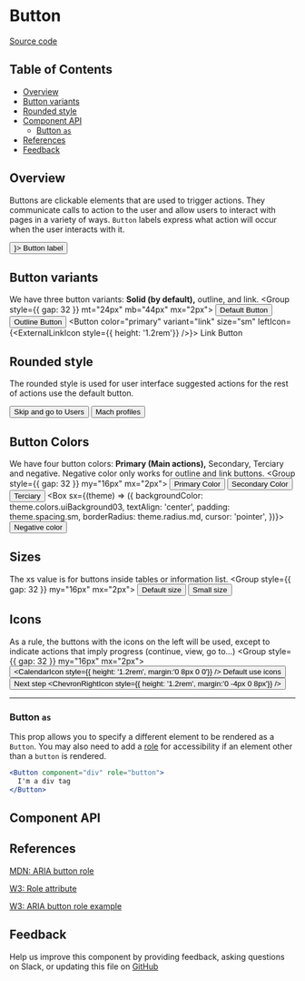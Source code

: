 

# Button

[Source code](https://github.com/leemonade/bubbles/tree/main/packages/components/form/button/Button)



## Table of Contents

<!-- START doctoc generated TOC please keep comment here to allow auto update -->
<!-- DON'T EDIT THIS SECTION, INSTEAD RE-RUN doctoc TO UPDATE -->

- [Overview](#overview)
- [Button variants](#button-variants)
- [Rounded style](#rounded-style)
- [Component API](#component-api)
  - [Button `as`](#button-as)
- [References](#references)
- [Feedback](#feedback)

## Overview

Buttons are clickable elements that are used to trigger actions. They
communicate calls to action to the user and allow users to interact with pages
in a variety of ways. `Button` labels express what action will occur when the
user interacts with it.

<ThemeProvider> 
    <Button color="primary" variant="default" size="sm" leftIcon={<ChevronRightIcon style={{ height: '1.2rem'}} />}> 
      Button label
    </Button>
</ThemeProvider>



## Button variants
We have three button variants:
 **Solid (by default),** outline, and link.
<ThemeProvider>
  <Group style={{ gap: 32 }} mt="24px" mb="44px" mx="2px">
    <Button color="primary" variant="default" size="sm"> 
      Default Button
    </Button>
    <Button color="primary" variant="outline" size="sm"> 
      Outline Button
    </Button>
     <Button color="primary" variant="link" size="sm" leftIcon={<ExternalLinkIcon style={{ height: '1.2rem'}} />}>
      Link Button
    </Button>
  </Group>
</ThemeProvider>

## Rounded style
 The rounded style is used for user interface suggested actions for the rest of actions use the default button.

<ThemeProvider>
  <Group style={{ gap: 32 }} mt="24px" mb="44px" mx="2px">
    <Button color="primary" rounded  variant="outline" size="sm"> 
      Skip and go to Users <ChevronRightIcon style={{ height: '1.2rem', margin:'0 -4px 0 8px'}} />
    </Button>
    <Button color="primary" rounded variant="default" size="sm"> 
     Mach profiles <ChevronRightIcon style={{ height: '1.2rem', margin:'0 -4px 0 8px'}} />
    </Button>
  </Group>
</ThemeProvider>

## Button Colors
We have four button colors:
**Primary (Main actions),** Secondary, Terciary and negative.
Negative color only works for outline and link buttons.
<ThemeProvider>
  <Group style={{ gap: 32 }} my="16px" mx="2px">
    <Button color="primary" variant="default" size="sm"> 
      Primary Color
    </Button>
    <Button color="secondary" variant="default" size="sm"> 
      Secondary Color
    </Button>
    <Button color="terciary" variant="default" size="sm"> 
      Terciary
    </Button>
      <Box  sx={(theme) => ({
        backgroundColor: theme.colors.uiBackground03,
        textAlign: 'center',
        padding: theme.spacing.sm,
        borderRadius: theme.radius.md,
        cursor: 'pointer',
      })}> 
      <Button color="negative" variant="outline" size="sm"> 
        Negative color
      </Button>
    </Box>
  </Group>
 
  
</ThemeProvider>

## Sizes
The xs value is for buttons inside tables or information list.
<ThemeProvider>
  <Group style={{ gap: 32 }} my="16px" mx="2px">
    <Button color="primary" variant="default" size="sm"> 
      Default size
    </Button>
    <Button color="primary"  variant="default" size="xs"> 
     Small size
    </Button>
  </Group>
</ThemeProvider>

## Icons
As a rule, the buttons with the icons on the left will be used, except to indicate actions that imply progress (continue, view, go to...) 
<ThemeProvider>
  <Group style={{ gap: 32 }} my="16px" mx="2px">
  <Button color="primary" variant="default" size="sm"> 
      <CalendarIcon style={{ height: '1.2rem', margin:'0 8px 0 0'}} /> Default use icons
    </Button>
    <Button color="primary" variant="outline" size="sm"> 
     Next step  <ChevronRightIcon style={{ height: '1.2rem', margin:'0 -4px 0 8px'}} />
    </Button>
  </Group> 
</ThemeProvider>
 
------

### Button `as`

This prop allows you to specify a different element to be rendered as a
`Button`. You may also need to add a [role](#button-role) for accessibility if
an element other than a `button` is rendered.

```jsx
<Button component="div" role="button">
  I'm a div tag
</Button>
```

## Component API

<Preview>
  <Story id="form-button--default-button" />
</Preview>

<Props />



## References

[MDN: ARIA button role](https://developer.mozilla.org/en-US/docs/Web/Accessibility/ARIA/Roles/button_role)

[W3: Role attribute](https://www.w3.org/WAI/PF/HTML/wiki/RoleAttribute)

[W3: ARIA button role example](https://www.w3.org/TR/2016/WD-wai-aria-practices-1.1-20160317/examples/button/button.html)

## Feedback

Help us improve this component by providing feedback, asking questions on Slack,
or updating this file on
[GitHub](https://github.com/leemonade/bubbles/edit/main/packages/components/form/button/Button.mdx)

